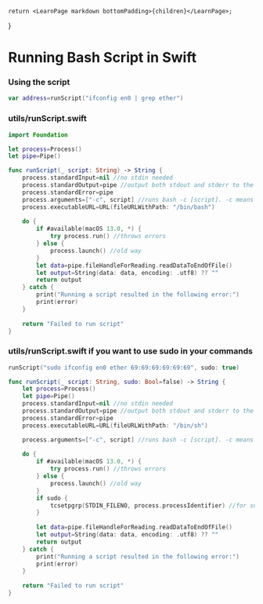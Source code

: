 	return <LearnPage markdown bottomPadding>{children}</LearnPage>;
}


# Running Bash Script in Swift
### Using the script
```swift
var address=runScript("ifconfig en0 | grep ether")
```


### utils/runScript.swift
```swift
import Foundation

let process=Process()
let pipe=Pipe()

func runScript(_ script: String) -> String {
    process.standardInput=nil //no stdin needed
    process.standardOutput=pipe //output both stdout and stderr to the pipe
    process.standardError=pipe
    process.arguments=["-c", script] //runs bash -c [script]. -c means execute the following argument
    process.executableURL=URL(fileURLWithPath: "/bin/bash")
    
    do {
        if #available(macOS 13.0, *) {
            try process.run() //throws errors
        } else {
            process.launch() //old way
        }
        let data=pipe.fileHandleForReading.readDataToEndOfFile()
        let output=String(data: data, encoding: .utf8) ?? ""
        return output
    } catch {
        print("Running a script resulted in the following error:")
        print(error)
    }
    
    return "Failed to run script"
}
```

### utils/runScript.swift if you want to use sudo in your commands
```swift
runScript("sudo ifconfig en0 ether 69:69:69:69:69:69", sudo: true)

func runScript(_ script: String, sudo: Bool=false) -> String {
    let process=Process()
    let pipe=Pipe()
    process.standardInput=nil //no stdin needed
    process.standardOutput=pipe //output both stdout and stderr to the pipe
    process.standardError=pipe
    process.executableURL=URL(fileURLWithPath: "/bin/sh")

    process.arguments=["-c", script] //runs bash -c [script]. -c means execute the following argument
    
    do {
        if #available(macOS 13.0, *) {
            try process.run() //throws errors
        } else {
            process.launch() //old way
        }
        if sudo {
            tcsetpgrp(STDIN_FILENO, process.processIdentifier) //for sudo
        }
        
        let data=pipe.fileHandleForReading.readDataToEndOfFile()
        let output=String(data: data, encoding: .utf8) ?? ""
        return output
    } catch {
        print("Running a script resulted in the following error:")
        print(error)
    }
    
    return "Failed to run script"
}
```
